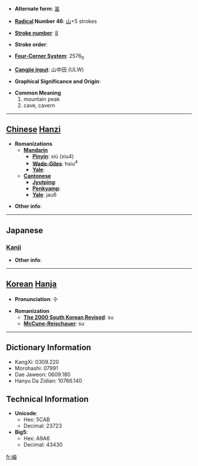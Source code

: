 * '''Alternate form''': [[峀]]

* '''[[Wiktionary:Chinese radical index| Radical]] Number 46''': [[Wiktionary:Chinese radical index 山|山]]+5 strokes

* '''[[Wiktionary:Chinese total strokes index|Stroke number]]''': [[Wiktionary:Chinese total strokes index 8|8]]

* '''Stroke order''': 

* '''[[Wiktionary:Chinese four corner index|Four-Corner System]]''': 2576<sub>0</sub>

* '''[[Wiktionary:Chinese Cangjie index|Cangjie input]]''': 山中田 (ULW)

* '''Graphical Significance and Origin''': 

* '''Common Meaning'''
*#mountain peak
*# cave, cavern


----

== [[Chinese]] [[Hanzi]] ==

* '''Romanizations'''
** '''[[Mandarin]]'''
*** '''[[Pinyin]]''': xiù (xiu4)
*** '''[[Wade-Giles]]''': hsiu<sup>4</sup>
*** '''[[Yale]]''': 
** '''[[Cantonese]]'''
*** '''[[Jyutping]]''':
*** '''[[Penkyamp]]''': 
*** '''[[Yale]]''': jau6

* '''Other info''': 

----

==Japanese==
===[[Kanji]]===
{{kanji|on readings=[[しゅう]] (shū), [[ゆう]] (yū)
|kun readings=[[くき]] (kuki), [[みね]] (mine)
}}

* '''Other info''':  

----

== [[Korean]] [[Hanja]] ==

* '''Pronunciation''': 수

* '''Romanization'''
** '''[[The 2000 South Korean Revised Romanization|The 2000 South Korean Revised]]''': su
** '''[[McCune-Reischauer]]''': su

----

== Dictionary Information ==

* KangXi: 0309.220
* Morohashi: 07991
* Dae Jaweon: 0609.180
* Hanyu Da Zidian: 10766.140

== Technical Information ==

* '''Unicode''':
** Hex: 5CAB
** Decimal: 23723
* '''Big5''':
** Hex: A9A6
** Decimal: 43430

[[fr:岫]]